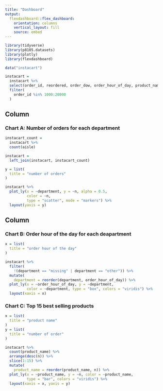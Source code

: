```yaml
---
title: "Dashboard"
output: 
  flexdashboard::flex_dashboard:
    orientation: columns
    vertical_layout: fill
    source: embed
---
```


```r
library(tidyverse)
library(p8105.datasets)
library(plotly)
library(flexdashboard)
```

```r
data("instacart")

instacart = 
  instacart %>% 
  select(order_id, reordered, order_dow, order_hour_of_day, product_name, aisle_id,  aisle, department) %>% 
  filter(
    order_id %in% 1000:20000
  ) 
```

Column {data-width=650}
-----------------------------------------------------------------------

### Chart A: Number of orders for each department

```r
instacart_count =
  instacart %>% 
  count(aisle)

instacart = 
  left_join(instacart, instacart_count)

y = list(
  title = "number of orders"
)

instacart %>% 
  plot_ly(x = ~department, y = ~n, alpha = 0.5,
          color = ~n,
          type = "scatter", mode = "markers") %>% 
  layout(yaxis = y)
```

Column {data-width=350}
-----------------------------------------------------------------------

### Chart B: Order hour of the day for each deapartment

```r
x = list(
  title = "order hour of the day"
)

instacart %>% 
  filter(
    !(department == "missing" | department == "other")) %>% 
  mutate(
    department = reorder(department, order_hour_of_day)) %>% 
  plot_ly(x = ~order_hour_of_day, y = ~department, 
          color = ~department, type = "box", colors = "viridis") %>% 
  layout(xaxis = x)
```

### Chart C: Top 15 best selling products

```r
x = list(
  title = "product name"
)
y = list(
  title = "number of order"
)

instacart %>% 
  count(product_name) %>% 
  arrange(desc(n)) %>% 
  slice(1:15) %>% 
  mutate(
    product_name = reorder(product_name, n)) %>% 
  plot_ly(x = ~product_name, y = ~n, color = ~product_name,
          type = "bar", colors = "viridis") %>% 
  layout(xaxis = x, yaxis = y)
```

